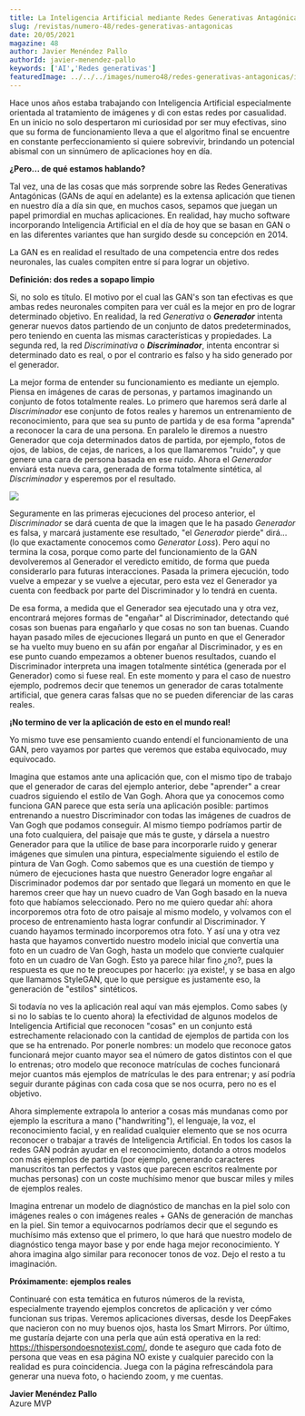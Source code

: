```yaml
---
title: La Inteligencia Artificial mediante Redes Generativas Antagónicas (GAN's)
slug: /revistas/numero-48/redes-generativas-antagonicas
date: 20/05/2021
magazine: 48
author: Javier Menéndez Pallo
authorId: javier-menendez-pallo
keywords: ['AI','Redes generativas']
featuredImage: ../../../images/numero48/redes-generativas-antagonicas/image3.png
---
```



Hace unos años estaba trabajando con Inteligencia Artificial
especialmente orientada al tratamiento de imágenes y di con estas redes
por casualidad. En un inicio no solo despertaron mi curiosidad por ser
muy efectivas, sino que su forma de funcionamiento lleva a que el
algoritmo final se encuentre en constante perfeccionamiento si quiere
sobrevivir, brindando un potencial abismal con un sinnúmero de
aplicaciones hoy en día.

**¿Pero... de qué estamos hablando?**

Tal vez, una de las cosas que más sorprende sobre las Redes Generativas
Antagónicas (GANs de aquí en adelante) es la extensa aplicación que
tienen en nuestro día a día sin que, en muchos casos, sepamos que juegan
un papel primordial en muchas aplicaciones. En realidad, hay mucho
software incorporando Inteligencia Artificial en el día de hoy que se
basan en GAN o en las diferentes variantes que han surgido desde su
concepción en 2014.

La GAN es en realidad el resultado de una competencia entre dos redes
neuronales, las cuales compiten entre sí para lograr un objetivo.

**Definición: dos redes a sopapo limpio**

Si, no solo es título. El motivo por el cual las GAN's son tan efectivas
es que ambas redes neuronales compiten para ver cuál es la mejor en pro
de lograr determinado objetivo. En realidad, la red *Generativa* o
***Generador*** intenta generar nuevos datos partiendo de un
conjunto de datos predeterminados, pero teniendo en cuenta las mismas
características y propiedades. La segunda red, la red *Discriminativa* o
***Discriminador***, intenta encontrar si determinado dato es
real, o por el contrario es falso y ha sido generado por el generador.

La mejor forma de entender su funcionamiento es mediante un ejemplo.
Piensa en imágenes de caras de personas, y partamos imaginando un
conjunto de fotos totalmente reales. Lo primero que haremos será darle
al *Discriminador* ese conjunto de fotos reales y haremos un
entrenamiento de reconocimiento, para que sea su punto de partida y de
esa forma "aprenda" a reconocer la cara de una persona. En paralelo le
diremos a nuestro Generador que coja determinados datos de partida, por
ejemplo, fotos de ojos, de labios, de cejas, de narices, a los que
llamaremos "ruido", y que genere una cara de persona basada en ese
ruido. Ahora el *Generador* enviará esta nueva cara, generada de forma
totalmente sintética, al *Discriminador* y esperemos por el resultado.

![](../../../images/numero48/redes-generativas-antagonicas/image3.png)

Seguramente en las primeras ejecuciones
del proceso anterior, el *Discriminador* se dará cuenta de que la imagen
que le ha pasado *Generador* es falsa, y marcará justamente ese
resultado, "el *Generador* pierde" dirá... (lo que exactamente conocemos
como *Generator Loss*). Pero aquí no termina la cosa, porque como parte
del funcionamiento de la GAN devolveremos al Generador el veredicto
emitido, de forma que pueda considerarlo para futuras interacciones.
Pasada la primera ejecución, todo vuelve a empezar y se vuelve a
ejecutar, pero esta vez el Generador ya cuenta con feedback por parte
del Discriminador y lo tendrá en cuenta.

De esa forma, a medida que el Generador sea ejecutado una y otra vez,
encontrará mejores formas de "engañar" al Discriminador, detectando qué
cosas son buenas para engañarlo y que cosas no son tan buenas. Cuando
hayan pasado miles de ejecuciones llegará un punto en que el Generador
se ha vuelto muy bueno en su afán por engañar al Discriminador, y es en
ese punto cuando empezamos a obtener buenos resultados, cuando el
Discriminador interpreta una imagen totalmente sintética (generada por
el Generador) como si fuese real. En este momento y para el caso de
nuestro ejemplo, podremos decir que tenemos un generador de caras
totalmente artificial, que genera caras falsas que no se pueden
diferenciar de las caras reales.

**¡No termino de ver la aplicación de esto en el mundo real!**

Yo mismo tuve ese pensamiento cuando entendí el funcionamiento de una
GAN, pero vayamos por partes que veremos que estaba equivocado, muy
equivocado.

Imagina que estamos ante una aplicación que, con el mismo tipo de
trabajo que el generador de caras del ejemplo anterior, debe "aprender"
a crear cuadros siguiendo el estilo de Van Gogh. Ahora que ya conocemos
como funciona GAN parece que esta sería una aplicación posible: partimos
entrenando a nuestro Discriminador con todas las imágenes de cuadros de
Van Gogh que podamos conseguir. Al mismo tiempo podríamos partir de una
foto cualquiera, del paisaje que más te guste, y dársela a nuestro
Generador para que la utilice de base para incorporarle ruido y generar
imágenes que simulen una pintura, especialmente siguiendo el estilo de
pintura de Van Gogh. Como sabemos que es una cuestión de tiempo y número
de ejecuciones hasta que nuestro Generador logre engañar al
Discriminador podemos dar por sentado que llegará un momento en que le
haremos creer que hay un nuevo cuadro de Van Gogh basado en la nueva
foto que habíamos seleccionado. Pero no me quiero quedar ahí: ahora
incorporemos otra foto de otro paisaje al mismo modelo, y volvamos con
el proceso de entrenamiento hasta lograr confundir al Discriminador. Y
cuando hayamos terminado incorporemos otra foto. Y así una y otra vez
hasta que hayamos convertido nuestro modelo inicial que convertía una
foto en un cuadro de Van Gogh, hasta un modelo que convierte cualquier
foto en un cuadro de Van Gogh. Esto ya parece hilar fino ¿no?, pues la
respuesta es que no te preocupes por hacerlo: ¡ya existe!, y se basa en
algo que llamamos StyleGAN, que lo que persigue es justamente eso, la
generación de "estilos" sintéticos.

Si todavía no ves la aplicación real aquí van más ejemplos. Como sabes
(y si no lo sabías te lo cuento ahora) la efectividad de algunos modelos
de Inteligencia Artificial que reconocen "cosas" en un conjunto está
estrechamente relacionado con la cantidad de ejemplos de partida con los
que se ha entrenado. Por ponerle nombres: un modelo que reconoce gatos
funcionará mejor cuanto mayor sea el número de gatos distintos con el
que lo entrenas; otro modelo que reconoce matrículas de coches
funcionará mejor cuantos más ejemplos de matrículas le des para
entrenar; y así podría seguir durante páginas con cada cosa que se nos
ocurra, pero no es el objetivo.

Ahora simplemente extrapola lo anterior a cosas más mundanas como por
ejemplo la escritura a mano ("handwriting"), el lenguaje, la voz, el
reconocimiento facial, y en realidad cualquier elemento que se nos
ocurra reconocer o trabajar a través de Inteligencia Artificial. En
todos los casos la redes GAN podrán ayudar en el reconocimiento, dotando
a otros modelos con más ejemplos de partida (por ejemplo, generando
caracteres manuscritos tan perfectos y vastos que parecen escritos
realmente por muchas personas) con un coste muchísimo menor que buscar
miles y miles de ejemplos reales.

Imagina entrenar un modelo de diagnóstico de manchas en la piel solo con
imágenes reales o con imágenes reales + GANs de generación de manchas en
la piel. Sin temor a equivocarnos podríamos decir que el segundo es
muchísimo más extenso que el primero, lo que hará que nuestro modelo de
diagnóstico tenga mayor base y por ende haga mejor reconocimiento. Y
ahora imagina algo similar para reconocer tonos de voz. Dejo el resto a
tu imaginación.

**Próximamente: ejemplos reales**

Continuaré con esta temática en futuros números de la revista,
especialmente trayendo ejemplos concretos de aplicación y ver cómo
funcionan sus tripas. Veremos aplicaciones diversas, desde los DeepFakes
que nacieron con no muy buenos ojos, hasta los Smart Mirrors. Por
último, me gustaría dejarte con una perla que aún está operativa en la
red: https://thispersondoesnotexist.com/, donde te aseguro que cada
foto de persona que veas en esa página NO existe y cualquier parecido
con la realidad es pura coincidencia. Juega con la página refrescándola
para generar una nueva foto, o haciendo zoom, y me cuentas.

**Javier Menéndez Pallo** <br />
Azure MVP
